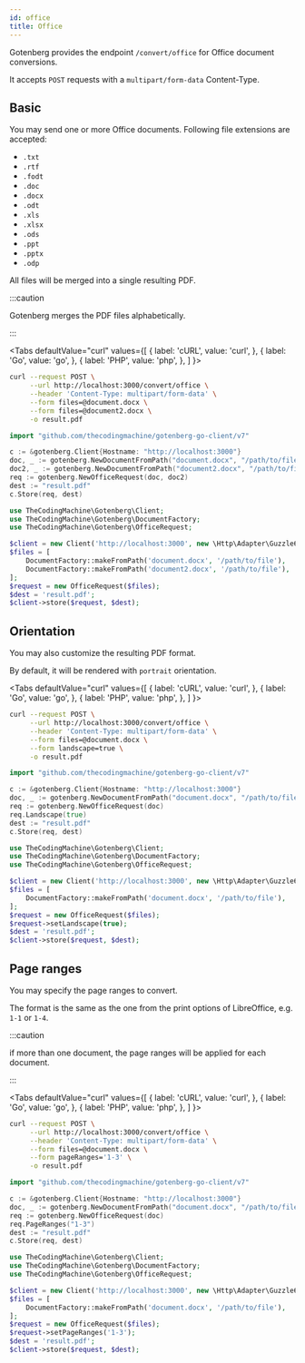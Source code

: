 ```yaml
---
id: office
title: Office
---
```



Gotenberg provides the endpoint `/convert/office` for Office document conversions.

It accepts `POST` requests with a `multipart/form-data` Content-Type.

## Basic

You may send one or more Office documents. Following file extensions are accepted:

* `.txt`
* `.rtf`
* `.fodt`
* `.doc`
* `.docx`
* `.odt`
* `.xls`
* `.xlsx`
* `.ods`
* `.ppt`
* `.pptx`
* `.odp`

All files will be merged into a single resulting PDF.

:::caution

Gotenberg merges the PDF files alphabetically.

:::

<Tabs
defaultValue="curl"
values={[
{ label: 'cURL', value: 'curl', },
{ label: 'Go', value: 'go', },
{ label: 'PHP', value: 'php', },
]
}>
<TabItem value="curl">

```bash
curl --request POST \
     --url http://localhost:3000/convert/office \
     --header 'Content-Type: multipart/form-data' \
     --form files=@document.docx \
     --form files=@document2.docx \
     -o result.pdf
```

</TabItem>
<TabItem value="go">

```go
import "github.com/thecodingmachine/gotenberg-go-client/v7"

c := &gotenberg.Client{Hostname: "http://localhost:3000"}
doc, _ := gotenberg.NewDocumentFromPath("document.docx", "/path/to/file")
doc2, _ := gotenberg.NewDocumentFromPath("document2.docx", "/path/to/file")
req := gotenberg.NewOfficeRequest(doc, doc2)
dest := "result.pdf"
c.Store(req, dest)
```

</TabItem>
<TabItem value="php">

```php
use TheCodingMachine\Gotenberg\Client;
use TheCodingMachine\Gotenberg\DocumentFactory;
use TheCodingMachine\Gotenberg\OfficeRequest;

$client = new Client('http://localhost:3000', new \Http\Adapter\Guzzle6\Client());
$files = [
    DocumentFactory::makeFromPath('document.docx', '/path/to/file'),
    DocumentFactory::makeFromPath('document2.docx', '/path/to/file'),
];
$request = new OfficeRequest($files);
$dest = 'result.pdf';
$client->store($request, $dest);
```

</TabItem>
</Tabs>

## Orientation

You may also customize the resulting PDF format.

By default, it will be rendered with `portrait` orientation.

<Tabs
defaultValue="curl"
values={[
{ label: 'cURL', value: 'curl', },
{ label: 'Go', value: 'go', },
{ label: 'PHP', value: 'php', },
]
}>
<TabItem value="curl">

```bash
curl --request POST \
     --url http://localhost:3000/convert/office \
     --header 'Content-Type: multipart/form-data' \
     --form files=@document.docx \
     --form landscape=true \
     -o result.pdf
```

</TabItem>
<TabItem value="go">

```go
import "github.com/thecodingmachine/gotenberg-go-client/v7"

c := &gotenberg.Client{Hostname: "http://localhost:3000"}
doc, _ := gotenberg.NewDocumentFromPath("document.docx", "/path/to/file")
req := gotenberg.NewOfficeRequest(doc)
req.Landscape(true)
dest := "result.pdf"
c.Store(req, dest)
```

</TabItem>
<TabItem value="php">

```php
use TheCodingMachine\Gotenberg\Client;
use TheCodingMachine\Gotenberg\DocumentFactory;
use TheCodingMachine\Gotenberg\OfficeRequest;

$client = new Client('http://localhost:3000', new \Http\Adapter\Guzzle6\Client());
$files = [
    DocumentFactory::makeFromPath('document.docx', '/path/to/file'),
];
$request = new OfficeRequest($files);
$request->setLandscape(true);
$dest = 'result.pdf';
$client->store($request, $dest);
```

</TabItem>
</Tabs>

## Page ranges

You may specify the page ranges to convert.

The format is the same as the one from the print options
of LibreOffice, e.g. `1-1` or `1-4`.

:::caution

if more than one document, the page ranges will be
applied for each document.

:::

<Tabs
defaultValue="curl"
values={[
{ label: 'cURL', value: 'curl', },
{ label: 'Go', value: 'go', },
{ label: 'PHP', value: 'php', },
]
}>
<TabItem value="curl">

```bash
curl --request POST \
     --url http://localhost:3000/convert/office \
     --header 'Content-Type: multipart/form-data' \
     --form files=@document.docx \
     --form pageRanges='1-3' \
     -o result.pdf
```

</TabItem>
<TabItem value="go">

```go
import "github.com/thecodingmachine/gotenberg-go-client/v7"

c := &gotenberg.Client{Hostname: "http://localhost:3000"}
doc, _ := gotenberg.NewDocumentFromPath("document.docx", "/path/to/file")
req := gotenberg.NewOfficeRequest(doc)
req.PageRanges("1-3")
dest := "result.pdf"
c.Store(req, dest)
```

</TabItem>
<TabItem value="php">

```php
use TheCodingMachine\Gotenberg\Client;
use TheCodingMachine\Gotenberg\DocumentFactory;
use TheCodingMachine\Gotenberg\OfficeRequest;

$client = new Client('http://localhost:3000', new \Http\Adapter\Guzzle6\Client());
$files = [
    DocumentFactory::makeFromPath('document.docx', '/path/to/file'),
];
$request = new OfficeRequest($files);
$request->setPageRanges('1-3');
$dest = 'result.pdf';
$client->store($request, $dest);
```

</TabItem>
</Tabs>
